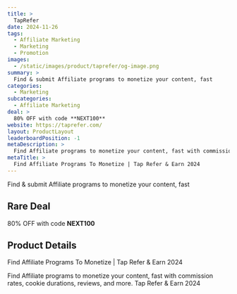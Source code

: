 ```yaml
---
title: >
  TapRefer
date: 2024-11-26
tags:
  - Affiliate Marketing
  - Marketing
  - Promotion
images:
  - /static/images/product/taprefer/og-image.png
summary: >
  Find & submit Affiliate programs to monetize your content, fast
categories:
  - Marketing
subcategories:
  - Affiliate Marketing
deal: >
  80% OFF with code **NEXT100**
website: https://taprefer.com/
layout: ProductLayout
leaderboardPosition: -1
metaDescription: >
  Find Affiliate programs to monetize your content, fast with commission rates, cookie durations, reviews, and more. Tap Refer & Earn 2024
metaTitle: >
  Find Affiliate Programs To Monetize | Tap Refer & Earn 2024
---
```

Find & submit Affiliate programs to monetize your content, fast

## Rare Deal

80% OFF with code **NEXT100**

## Product Details

Find Affiliate Programs To Monetize | Tap Refer & Earn 2024

Find Affiliate programs to monetize your content, fast with commission rates, cookie durations, reviews, and more. Tap Refer & Earn 2024
